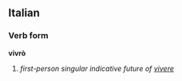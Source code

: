 ==Italian==
===Verb form===
'''vivrò'''

# ''first-person singular indicative future of [[vivere]]''